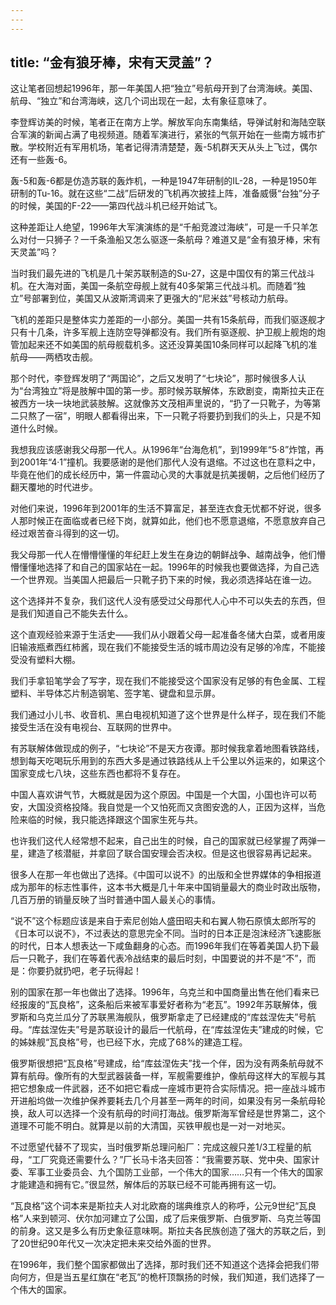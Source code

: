 ```yaml
---
---
---
```

title: “金有狼牙棒，宋有天灵盖”？
---

这让笔者回想起1996年，那一年美国人把“独立”号航母开到了台湾海峡。美国、航母、“独立”和台湾海峡，这几个词出现在一起，太有象征意味了。

李登辉访美的时候，笔者正在南方上学。解放军向东南集结，导弹试射和海陆空联合军演的新闻占满了电视频道。随着军演进行，紧张的气氛开始在一些南方城市扩散。学校附近有军用机场，笔者记得清清楚楚，轰-5机群天天从头上飞过，偶尔还有一些轰-6。

轰-5和轰-6都是仿造苏联的轰炸机，一种是1947年研制的IL-28，一种是1950年研制的Tu-16。就在这些“二战”后研发的飞机再次披挂上阵，准备威慑“台独”分子的时候，美国的F-22——第四代战斗机已经开始试飞。

这种差距让人绝望，1996年大军演演练的是“千船竞渡过海峡”，可是一千只羊怎么对付一只狮子？一千条渔船又怎么驱逐一条航母？难道又是“金有狼牙棒，宋有天灵盖”吗？

当时我们最先进的飞机是几十架苏联制造的Su-27，这是中国仅有的第三代战斗机。在大海对面，美国一条航空母舰上就有40多架第三代战斗机。而随着“独立”号部署到位，美国又从波斯湾调来了更强大的“尼米兹”号核动力航母。

飞机的差距只是整体实力差距的一小部分。美国一共有15条航母，而我们驱逐舰才只有十几条，许多军舰上连防空导弹都没有。我们所有驱逐舰、护卫舰上舰炮的炮管加起来还不如美国的航母舰载机多。这还没算美国10条同样可以起降飞机的准航母——两栖攻击舰。

那个时代，李登辉发明了“两国论”，之后又发明了“七块论”，那时候很多人认为“台湾独立”将是肢解中国的第一步。那时候苏联解体，东欧剧变，南斯拉夫正在被西方一块一块地武装肢解。这就像苏文茂相声里说的，“扔了一只靴子，为等第二只熬了一宿”，明眼人都看得出来，下一只靴子将要扔到我们的头上，只是不知道什么时候。

我想我应该感谢我父母那一代人。从1996年“台海危机”，到1999年“5·8”炸馆，再到2001年“4·1”撞机。我要感谢的是他们那代人没有退缩。不过这也在意料之中，毕竟在他们的成长经历中，第一件震动心灵的大事就是抗美援朝，之后他们经历了翻天覆地的时代进步。

对他们来说，1996年到2001年的生活不算富足，甚至连衣食无忧都不好说，很多人那时候正在面临或者已经下岗，就算如此，他们也不愿意退缩，不愿意放弃自己经过艰苦奋斗得到的这一切。

我父母那一代人在懵懵懂懂的年纪赶上发生在身边的朝鲜战争、越南战争，他们懵懵懂懂地选择了和自己的国家站在一起。1996年的时候我也要做选择，为自己选一个世界观。当美国人把最后一只靴子扔下来的时候，我必须选择站在谁一边。

这个选择并不复杂，我们这代人没有感受过父母那代人心中不可以失去的东西，但是我们知道自己不能失去什么。

这个直观经验来源于生活史——我们从小跟着父母一起准备冬储大白菜，或者用废旧输液瓶煮西红柿酱，现在我们不能接受生活的城市周边没有足够的冷库，不能接受没有塑料大棚。

我们手拿铅笔学会了写字，现在我们不能接受这个国家没有足够的有色金属、工程塑料、半导体芯片制造钢笔、签字笔、键盘和显示屏。

我们通过小儿书、收音机、黑白电视机知道了这个世界是什么样子，现在我们不能接受生活在没有电视台、互联网的世界中。

有苏联解体做现成的例子，“七块论”不是天方夜谭。那时候我拿着地图看铁路线，想到每天吃喝玩乐用到的东西大多是通过铁路线从上千公里以外运来的，如果这个国家变成七八块，这些东西也都将不复存在。

中国人喜欢讲气节，大概就是因为这个原因。中国是一个大国，小国也许可以苟安，大国没资格投降。我自觉是一个又怕死而又贪图安逸的人，正因为这样，当危险来临的时候，我只能选择跟这个国家生死与共。

也许我们这代人经常想不起来，自己出生的时候，自己的国家就已经掌握了两弹一星，建造了核潜艇，并拿回了联合国安理会否决权。但是这也很容易再记起来。

很多人在那一年也做出了选择。《中国可以说不》的出版和全世界媒体的争相报道成为那年的标志性事件，这本书大概是几十年来中国销量最大的商业时政出版物，几百万册的销量反映了当时普通中国人最关心的事情。

“说不”这个标题应该是来自于索尼创始人盛田昭夫和右翼人物石原慎太郎所写的《日本可以说不》，不过表达的意思完全不同。当时的日本正是泡沫经济飞速膨胀的时代，日本人想表达一下咸鱼翻身的心态。而1996年我们在等着美国人扔下最后一只靴子，我们在等着代表冷战结束的最后时刻，中国要说的并不是“不”，而是：你要扔就扔吧，老子玩得起！

别的国家在那一年也做出了选择。1996年，乌克兰和中国商量出售在他们看来已经报废的“瓦良格”，这条船后来被军事爱好者称为“老瓦”。1992年苏联解体，俄罗斯和乌克兰瓜分了苏联黑海舰队，俄罗斯拿走了已经建成的“库兹涅佐夫”号航母。“库兹涅佐夫”号是苏联设计的最后一代航母，在“库兹涅佐夫”建成的时候，它的姊妹舰“瓦良格”号，也已经下水，完成了68%的建造工程。

俄罗斯很想把“瓦良格”号建成，给“库兹涅佐夫”找一个伴，因为没有两条航母就不算有航母。像所有的大型武器装备一样，军舰需要维护，像航母这样大的军舰与其把它想象成一件武器，还不如把它看成一座城市更符合实际情况。把一座战斗城市开进船坞做一次维护保养要耗去几个月甚至一两年的时间，如果没有另一条航母轮换，敌人可以选择一个没有航母的时间打海战。俄罗斯海军曾经是世界第二，这个道理不可能不明白。就算是以前的大清国，买铁甲舰也是一对一对地买。

不过愿望代替不了现实，当时俄罗斯总理问船厂：完成这艘只差1/3工程量的航母，“工厂究竟还需要什么？”厂长马卡洛夫回答：“我需要苏联、党中央、国家计委、军事工业委员会、九个国防工业部，一个伟大的国家……只有一个伟大的国家才能建造和拥有它。”很显然，解体后的苏联已经不可能再拥有这一切。

“瓦良格”这个词本来是斯拉夫人对北欧裔的瑞典维京人的称呼，公元9世纪“瓦良格”人来到顿河、伏尔加河建立了公国，成了后来俄罗斯、白俄罗斯、乌克兰等国的前身。这又是多么有历史象征意味啊。斯拉夫各民族创造了强大的苏联之后，到了20世纪90年代又一次决定把未来交给外面的世界。

在1996年，我们整个国家都做出了选择，那时我们还不知道这个选择会把我们带向何方，但是当五星红旗在“老瓦”的桅杆顶飘扬的时候，我们知道，我们选择了一个伟大的国家。